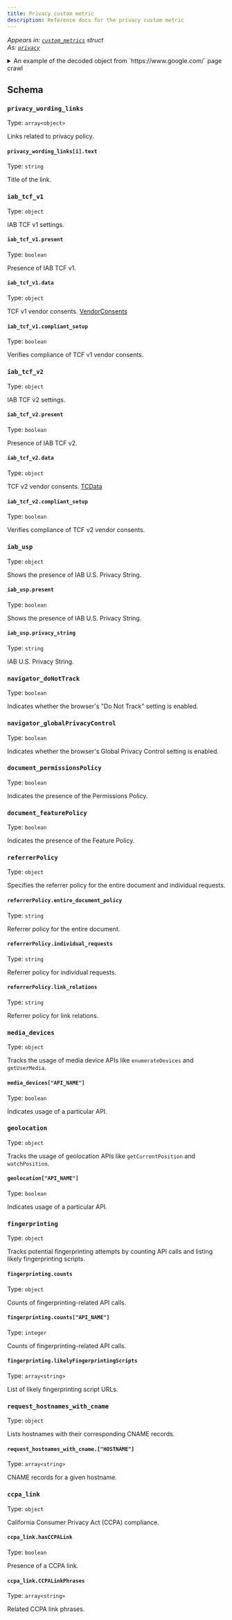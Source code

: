 ```yaml
---
title: Privacy custom metric
description: Reference docs for the privacy custom metric
---
```


_Appears in: [`custom_metrics`](/reference/structs/custom-metrics/) struct_\
_As: [`privacy`](/reference/structs/custom-metrics/#privacy)_

<details>
<summary>An example of the decoded object from `https://www.google.com/` page crawl</summary>
```json
{
    "privacy_wording_links": [
        {
            "text": "Privacy"
        }
    ],
    "iab_tcf_v1": {
        "present": false,
        "data": null,
        "compliant_setup": null
    },
    "iab_tcf_v2": {
        "present": false,
        "data": null,
        "compliant_setup": null
    },
    "iab_usp": {
        "present": false,
        "privacy_string": null
    },
    "navigator_doNotTrack": false,
    "navigator_globalPrivacyControl": false,
    "document_permissionsPolicy": false,
    "document_featurePolicy": false,
    "referrerPolicy": {
        "entire_document_policy": "origin",
        "individual_requests": null,
        "link_relations": null
    },
    "media_devices": {
        "navigator_mediaDevices_enumerateDevices": false,
        "navigator_mediaDevices_getUserMedia": true,
        "navigator_mediaDevices_getDisplayMedia": false
    },
    "geolocation": {
        "navigator_geolocation_getCurrentPosition": false,
        "navigator_geolocation_watchPosition": false
    },
    "fingerprinting": {
        "counts": {
            "prefers-contrast": 4,
            "forced-colors": 15,
            "devicememory": 1,
            "hardwareconcurrency": 2,
            "localstorage": 5,
            "screen.width": 7,
            "screen.height": 5,
            "sessionstorage": 1,
            "gettimezoneoffset": 5,
            "maxtouchpoints": 5,
            "ontouchstart": 5,
            "navigator.vendor": 1,
            "getchanneldata": 4,
            "navigator.platform": 1
        },
        "likelyFingerprintingScripts": [
            "https://www.google.com/",
            "https://www.gstatic.com/og/_/js/k=og.qtm.en_US.ftxzKLuybBw.2019.O/rt=j/m=qabr,q_d,qcwid,qapid,qald,q_dg/exm=qaaw,qadd,qaid,qein,qhaw,qhba,qhbr,qhch,qhga,qhid,qhin/d=1/ed=1/rs=AA2YrTsOEv0aSAP39vut5xzjLXfdU4aRbQ",
            ...
        ]
    },
    "request_hostnames_with_cname": {
        "ogs.google.com": [
            "www3.l.google.com"
        ],
        "apis.google.com": [
            "plus.l.google.com"
        ]
    },
    "ccpa_link": {
        "hasCCPALink": false,
        "CCPALinkPhrases": []
    }
}
```
</details>

## Schema

### `privacy_wording_links`

Type: `array<object>`

Links related to privacy policy.

#### `privacy_wording_links[i].text`

Type: `string`

Title of the link.

### `iab_tcf_v1`

Type: `object`

IAB TCF v1 settings.

#### `iab_tcf_v1.present`

Type: `boolean`

Presence of IAB TCF v1.

#### `iab_tcf_v1.data`

Type: `object`

TCF v1 vendor consents. [VendorConsents](https://github.com/InteractiveAdvertisingBureau/GDPR-Transparency-and-Consent-Framework/blob/master/CMP%20JS%20API%20v1.1%20Final.md#vendorconsents-)

#### `iab_tcf_v1.compliant_setup`

Type: `boolean`

Verifies compliance of TCF v1 vendor consents.

### `iab_tcf_v2`

Type: `object`

IAB TCF v2 settings.

#### `iab_tcf_v2.present`

Type: `boolean`

Presence of IAB TCF v2.

#### `iab_tcf_v2.data`

Type: `object`

TCF v2 vendor consents. [TCData](https://github.com/InteractiveAdvertisingBureau/GDPR-Transparency-and-Consent-Framework/blob/master/TCFv2/IAB%20Tech%20Lab%20-%20CMP%20API%20v2.md#tcdata)

#### `iab_tcf_v2.compliant_setup`

Type: `boolean`

Verifies compliance of TCF v2 vendor consents.

### `iab_usp`

Type: `object`

Shows the presence of IAB U.S. Privacy String.

#### `iab_usp.present`

Type: `boolean`

Shows the presence of IAB U.S. Privacy String.

#### `iab_usp.privacy_string`

Type: `string`

IAB U.S. Privacy String.

### `navigator_doNotTrack`

Type: `boolean`

Indicates whether the browser's "Do Not Track" setting is enabled.

### `navigator_globalPrivacyControl`

Type: `boolean`

Indicates whether the browser's Global Privacy Control setting is enabled.

### `document_permissionsPolicy`

Type: `boolean`

Indicates the presence of the Permissions Policy.

### `document_featurePolicy`

Type: `boolean`

Indicates the presence of the Feature Policy.

### `referrerPolicy`

Type: `object`

Specifies the referrer policy for the entire document and individual requests.

#### `referrerPolicy.entire_document_policy`

Type: `string`

Referrer policy for the entire document.

#### `referrerPolicy.individual_requests`

Type: `string`

Referrer policy for individual requests.

#### `referrerPolicy.link_relations`

Type: `string`

Referrer policy for link relations.

### `media_devices`

Type: `object`

Tracks the usage of media device APIs like `enumerateDevices` and `getUserMedia`.

#### `media_devices["API_NAME"]`

Type: `boolean`

Indicates usage of a particular API.

### `geolocation`

Type: `object`

Tracks the usage of geolocation APIs like `getCurrentPosition` and `watchPosition`.

#### `geolocation["API_NAME"]`

Type: `boolean`

Indicates usage of a particular API.

### `fingerprinting`

Type: `object`

Tracks potential fingerprinting attempts by counting API calls and listing likely fingerprinting scripts.

#### `fingerprinting.counts`

Type: `object`

Counts of fingerprinting-related API calls.

#### `fingerprinting.counts["API_NAME"]`

Type: `integer`

Counts of fingerprinting-related API calls.

#### `fingerprinting.likelyFingerprintingScripts`

Type: `array<string>`

List of likely fingerprinting script URLs.

### `request_hostnames_with_cname`

Type: `object`

Lists hostnames with their corresponding CNAME records.

#### `request_hostnames_with_cname.["HOSTNAME"]`

Type: `array<string>`

CNAME records for a given hostname.

### `ccpa_link`

Type: `object`

California Consumer Privacy Act (CCPA) compliance.

#### `ccpa_link.hasCCPALink`

Type: `boolean`

Presence of a CCPA link.

#### `ccpa_link.CCPALinkPhrases`

Type: `array<string>`

Related CCPA link phrases.
